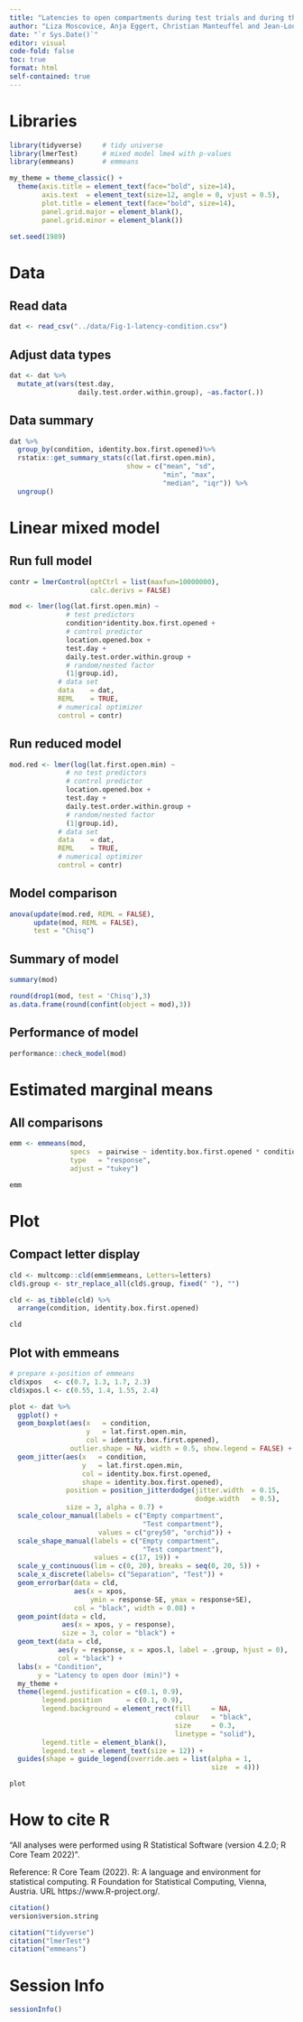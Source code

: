 ```yaml
---
title: "Latencies to open compartments during test trials and during the preceding separation"
author: "Liza Moscovice, Anja Eggert, Christian Manteuffel and Jean-Loup Rault"
date: "`r Sys.Date()`" 
editor: visual
code-fold: false
toc: true
format: html
self-contained: true
---
```


# Libraries

```r
library(tidyverse)     # tidy universe
library(lmerTest)      # mixed model lme4 with p-values
library(emmeans)       # emmeans
```

```r
my_theme = theme_classic() +
  theme(axis.title = element_text(face="bold", size=14),
        axis.text  = element_text(size=12, angle = 0, vjust = 0.5),
        plot.title = element_text(face="bold", size=14),
        panel.grid.major = element_blank(),
        panel.grid.minor = element_blank())
```

```r
set.seed(1989)
```

# Data

## Read data

```r
dat <- read_csv("../data/Fig-1-latency-condition.csv")
```

## Adjust data types

```r
dat <- dat %>% 
  mutate_at(vars(test.day,
                 daily.test.order.within.group), ~as.factor(.))
```

## Data summary

```r
dat %>% 
  group_by(condition, identity.box.first.opened)%>%
  rstatix::get_summary_stats(c(lat.first.open.min), 
                             show = c("mean", "sd", 
                                      "min", "max", 
                                      "median", "iqr")) %>% 
  ungroup()
```

# Linear mixed model

## Run full model

```r
contr = lmerControl(optCtrl = list(maxfun=10000000),
                    calc.derivs = FALSE)
```

```r
mod <- lmer(log(lat.first.open.min) ~
              # test predictors
              condition*identity.box.first.opened + 
              # control predictor
              location.opened.box + 
              test.day + 
              daily.test.order.within.group + 
              # random/nested factor
              (1|group.id),
            # data set
            data    = dat,
            REML    = TRUE,
            # numerical optimizer
            control = contr)
```

## Run reduced model

```r
mod.red <- lmer(log(lat.first.open.min) ~
              # no test predictors
              # control predictor
              location.opened.box + 
              test.day + 
              daily.test.order.within.group + 
              # random/nested factor
              (1|group.id),
            # data set
            data    = dat,
            REML    = TRUE,
            # numerical optimizer
            control = contr)
```

## Model comparison

```r
anova(update(mod.red, REML = FALSE), 
      update(mod, REML = FALSE), 
      test = "Chisq")
```

## Summary of model

```r
summary(mod)
```

```r
round(drop1(mod, test = 'Chisq'),3)
as.data.frame(round(confint(object = mod),3)) 
```

## Performance of model

```r
performance::check_model(mod)
```

# Estimated marginal means

## All comparisons

```r
emm <- emmeans(mod, 
               specs  = pairwise ~ identity.box.first.opened * condition,
               type   = "response",
               adjust = "tukey")

emm
```

# Plot

## Compact letter display

```r
cld <- multcomp::cld(emm$emmeans, Letters=letters)
cld$.group <- str_replace_all(cld$.group, fixed(" "), "")

cld <- as_tibble(cld) %>% 
  arrange(condition, identity.box.first.opened)

cld
```

## Plot with emmeans

```r
# prepare x-position of emmeans
cld$xpos   <- c(0.7, 1.3, 1.7, 2.3)
cld$xpos.l <- c(0.55, 1.4, 1.55, 2.4)

plot <- dat %>%
  ggplot() +
  geom_boxplot(aes(x   = condition, 
                   y   = lat.first.open.min,
                   col = identity.box.first.opened),
               outlier.shape = NA, width = 0.5, show.legend = FALSE) +
  geom_jitter(aes(x   = condition, 
                  y   = lat.first.open.min, 
                  col = identity.box.first.opened,
                  shape = identity.box.first.opened),
              position = position_jitterdodge(jitter.width  = 0.15,
                                              dodge.width   = 0.5),
              size = 3, alpha = 0.7) +
  scale_colour_manual(labels = c("Empty compartment",
                                 "Test compartment"),
                      values = c("grey50", "orchid")) +
  scale_shape_manual(labels = c("Empty compartment",
                                 "Test compartment"),
                     values = c(17, 19)) +
  scale_y_continuous(lim = c(0, 20), breaks = seq(0, 20, 5)) +
  scale_x_discrete(labels= c("Separation", "Test")) +
  geom_errorbar(data = cld,
                aes(x = xpos,
                    ymin = response-SE, ymax = response+SE),
                col = "black", width = 0.08) +
  geom_point(data = cld,
             aes(x = xpos, y = response),
             size = 3, color = "black") +
  geom_text(data = cld,
            aes(y = response, x = xpos.l, label = .group, hjust = 0),
            col = "black") +
  labs(x = "Condition",
       y = "Latency to open door (min)") +
  my_theme +
  theme(legend.justification = c(0.1, 0.9),
        legend.position      = c(0.1, 0.9),
        legend.background = element_rect(fill     = NA,
                                         colour   = "black",
                                         size     = 0.3,
                                         linetype = "solid"),
        legend.title = element_blank(),
        legend.text = element_text(size = 12)) +
  guides(shape = guide_legend(override.aes = list(alpha = 1,
                                                  size  = 4)))
```

```r
plot
```

# How to cite R

"All analyses were performed using R Statistical Software (version 4.2.0; R Core Team 2022)".

Reference: R Core Team (2022). R: A language and environment for statistical computing. R Foundation for Statistical Computing, Vienna, Austria. URL https://www.R-project.org/.

```r
citation()
version$version.string
```

```r
citation("tidyverse")
citation("lmerTest")
citation("emmeans")
```

# Session Info

```r
sessionInfo()
```
